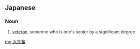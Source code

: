 ==Japanese==
{{ja-kanjitab|だい|せん|はい|k3=ぱい|yomi=on}}

===Noun===
{{ja-noun|だいせんぱい}}

# [[veteran]], someone who is one's senior by a significant degree

[[mg:大先輩]]
